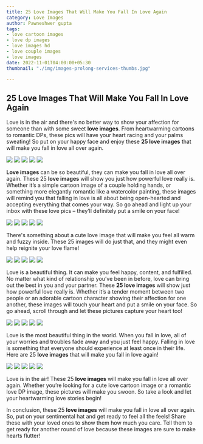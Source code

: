 ```yaml
---
title: 25 Love Images That Will Make You Fall In Love Again
category: Love Images
author: Pawneshwer gupta
tags:
- love cartoon images
- love dp images
- love images hd
- love couple images
- love images
date: 2022-11-01T04:00:00+05:30
thumbnail: "./img/images-prolong-services-thumbs.jpg"

---
```

## 25 Love Images That Will Make You Fall In Love Again

Love is in the air and there's no better way to show your affection for someone than with some sweet **love images**. From heartwarming cartoons to romantic DPs, these pics will have your heart racing and your palms sweating! So put on your happy face and enjoy these **25 love images** that will make you fall in love all over again.

![](./img/1.jpg)
![](./img/2.jpg)
![](./img/3.jpg)
![](./img/4.jpg)
![](./img/5.jpg)

**Love images** can be so beautiful, they can make you fall in love all over again. These 25 **love images** will show you just how powerful love really is. Whether it’s a simple cartoon image of a couple holding hands, or something more elegantly romantic like a watercolor painting, these images will remind you that falling in love is all about being open-hearted and accepting everything that comes your way. So go ahead and light up your inbox with these love pics – they’ll definitely put a smile on your face!

![](./img/6.jpg)
![](./img/7.jpg)
![](./img/8.jpg)
![](./img/9.jpg)
![](./img/10.jpg)

There's something about a cute love image that will make you feel all warm and fuzzy inside. These 25 images will do just that, and they might even help reignite your love flame!

![](./img/11.jpg)
![](./img/12.jpg)
![](./img/13.jpg)
![](./img/14.jpg)
![](./img/15.jpg)

Love is a beautiful thing. It can make you feel happy, content, and fulfilled. No matter what kind of relationship you’ve been in before, love can bring out the best in you and your partner. These **25 love images** will show just how powerful love really is. Whether it’s a tender moment between two people or an adorable cartoon character showing their affection for one another, these images will touch your heart and put a smile on your face. So go ahead, scroll through and let these pictures capture your heart too!

![](./img/16.jpg)
![](./img/17.jpg)
![](./img/18.jpg)
![](./img/19.jpg)
![](./img/20.jpg)

Love is the most beautiful thing in the world. When you fall in love, all of your worries and troubles fade away and you just feel happy. Falling in love is something that everyone should experience at least once in their life. Here are 25 **love images** that will make you fall in love again!

![](./img/21.jpg)
![](./img/22.jpg)
![](./img/23.jpg)
![](./img/24.jpg)
![](./img/25.jpg)

Love is in the air! These 25 **love images** will make you fall in love all over again. Whether you’re looking for a cute love cartoon image or a romantic love DP image, these pictures will make you swoon. So take a look and let your heartwarming love stories begin!



In conclusion, these 25 **love images** will make you fall in love all over again. So, put on your sentimental hat and get ready to feel all the feels! Share these with your loved ones to show them how much you care. Tell them to get ready for another round of love because these images are sure to make hearts flutter!